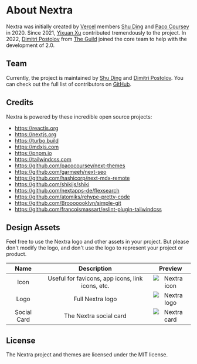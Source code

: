 # About Nextra

Nextra was initially created by [Vercel](https://vercel.com) members [Shu Ding](https://twitter.com/shuding_) and [Paco Coursey](https://twitter.com/pacocoursey) in 2020. Since 2021, [Yixuan Xu](https://twitter.com/yixuanxu94) contributed tremendously to the project. In 2022, [Dimitri Postolov](https://twitter.com/B2o5T) from [The Guild](https://the-guild.dev) joined the core team to help with the development of 2.0.

## Team

Currently, the project is maintained by [Shu Ding](https://twitter.com/shuding_) and [Dimitri Postolov](https://twitter.com/B2o5T). You can check out the full list of contributors on [GitHub](https://github.com/shuding/nextra/graphs/contributors).

## Credits

Nextra is powered by these incredible open source projects:

- https://reactjs.org
- https://nextjs.org
- https://turbo.build
- https://mdxjs.com
- https://pnpm.io
- https://tailwindcss.com
- https://github.com/pacocoursey/next-themes
- https://github.com/garmeeh/next-seo
- https://github.com/hashicorp/next-mdx-remote
- https://github.com/shikijs/shiki
- https://github.com/nextapps-de/flexsearch
- https://github.com/atomiks/rehype-pretty-code
- https://github.com/Brooooooklyn/simple-git
- https://github.com/francoismassart/eslint-plugin-tailwindcss

## Design Assets

Feel free to use the Nextra logo and other assets in your project. But please don't modify the logo, and don't use the logo to represent your project or product.

|    Name     |                   Description                    |           Preview            |
| :---------: | :----------------------------------------------: | :--------------------------: |
|    Icon     | Useful for favicons, app icons, link icons, etc. | ![Nextra icon](/favicon.svg) |
|    Logo     |                 Full Nextra logo                 |  ![Nextra logo](/logo.svg)   |
| Social Card |              The Nextra social card              |   ![Nextra card](/og.jpeg)   |

## License

The Nextra project and themes are licensed under the MIT license.
